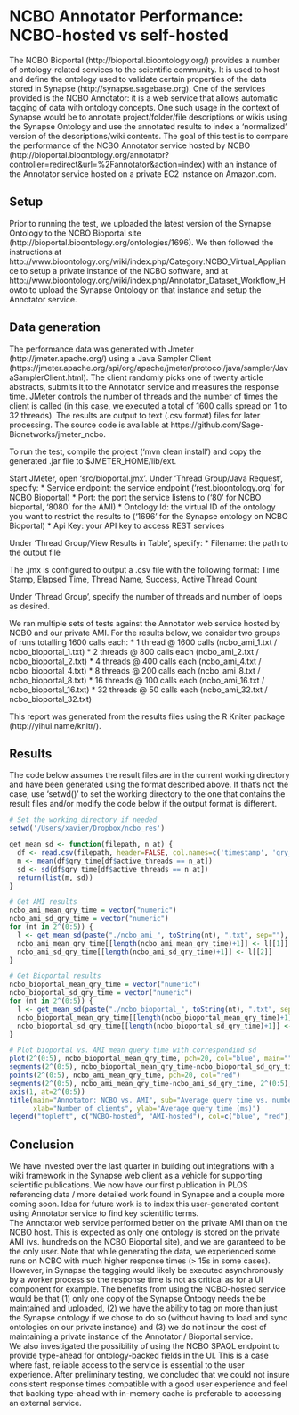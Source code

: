 NCBO Annotator Performance: NCBO-hosted vs self-hosted
========================================================
The NCBO Bioportal (http://bioportal.bioontology.org/) provides a number of ontology-related services to the scientific community. It is used to host and define the ontology used to validate certain properties of the data stored in Synapse (http://synapse.sagebase.org). 
One of the services provided is the NCBO Annotator: it is a web service that allows automatic tagging of data with ontology concepts. 
One such usage in the context of Synapse would be to annotate project/folder/file descriptions or wikis using the Synapse Ontology and use the annotated results to index a 'normalized' version of the descriptions/wiki contents.
The goal of this test is to compare the performance of the NCBO Annotator service hosted by NCBO (http://bioportal.bioontology.org/annotator?controller=redirect&url=%2Fannotator&action=index) with an instance of the Annotator service hosted on a private EC2 instance on Amazon.com.

Setup
--------------------------------------------------------
Prior to running the test, we uploaded the latest version of the Synapse Ontology to the NCBO Bioportal site (http://bioportal.bioontology.org/ontologies/1696). We then followed the instructions at http://www.bioontology.org/wiki/index.php/Category:NCBO_Virtual_Appliance to setup a private instance of the NCBO software, and at http://www.bioontology.org/wiki/index.php/Annotator_Dataset_Workflow_Howto to upload the Synapse Ontology on that instance and setup the Annotator service.

Data generation
--------------------------------------------------------
The performance data was generated with Jmeter (http://jmeter.apache.org/) using a Java Sampler Client (https://jmeter.apache.org/api/org/apache/jmeter/protocol/java/sampler/JavaSamplerClient.html). The client randomly picks one of twenty article abstracts, submits it to the Annotator service and measures the response time. JMeter controls the number of threads and the number of times the client is called
(in this case, we executed a total of 1600 calls spread on 1 to 32 threads). The results are output to text (.csv format) files for later processing. The source code is available at https://github.com/Sage-Bionetworks/jmeter_ncbo.

To run the test, compile the project ('mvn clean install') and copy the generated .jar file to $JMETER_HOME/lib/ext.

Start JMeter, open 'src/bioportal.jmx'.
Under 'Thread Group/Java Request', specify:
* Service endpoint: the service endpoint ('rest.bioontology.org' for NCBO Bioportal)
* Port: the port the service listens to ('80' for NCBO bioportal, '8080' for the AMI)
* Ontology Id: the virtual ID of the ontology you want to restrict the results to ('1696' for the Synapse ontology on NCBO Bioportal)
* Api Key: your API key to access REST services
  
Under 'Thread Group/View Results in Table', specify:
* Filename: the path to the output file

The .jmx is configured to output a .csv file with the following format:
  Time Stamp, Elapsed Time, Thread Name, Success, Active Thread Count
  
Under 'Thread Group', specify the number of threads and number of loops as desired.

We ran multiple sets of tests against the Annotator web service hosted by NCBO and our private AMI. For the results below,
we consider two groups of runs totalling 1600 calls each:
* 1 thread @ 1600 calls (ncbo_ami_1.txt / ncbo_bioportal_1.txt)
* 2 threads @ 800 calls each (ncbo_ami_2.txt / ncbo_bioportal_2.txt)
* 4 threads @ 400 calls each (ncbo_ami_4.txt / ncbo_bioportal_4.txt)
* 8 threads @ 200 calls each (ncbo_ami_8.txt / ncbo_bioportal_8.txt)
* 16 threads @ 100 calls each (ncbo_ami_16.txt / ncbo_bioportal_16.txt)
* 32 threads @ 50 calls each (ncbo_ami_32.txt / ncbo_bioportal_32.txt)

This report was generated from the results files using the R Kniter package (http://yihui.name/knitr/).

Results
--------------------------------------------------------
The code below assumes the result files are in the current working directory and have been generated using the format described above.
If that's not the case, use 'setwd()' to set the working directory to the one that contains the result files and/or modify the code below if the output format is different.


```r
# Set the working directory if needed
setwd('/Users/xavier/Dropbox/ncbo_res')

get_mean_sd <- function(filepath, n_at) {
  df <- read.csv(filepath, header=FALSE, col.names=c('timestamp', 'qry_time', 'thread_name', 'success', 'active_grps', 'active_threads'))
  m <- mean(df$qry_time[df$active_threads == n_at])
  sd <- sd(df$qry_time[df$active_threads == n_at])
  return(list(m, sd))
}

# Get AMI results
ncbo_ami_mean_qry_time = vector("numeric")
ncbo_ami_sd_qry_time = vector("numeric")
for (nt in 2^(0:5)) {
  l <- get_mean_sd(paste("./ncbo_ami_", toString(nt), ".txt", sep=""), nt)
  ncbo_ami_mean_qry_time[[length(ncbo_ami_mean_qry_time)+1]] <- l[[1]]
  ncbo_ami_sd_qry_time[[length(ncbo_ami_sd_qry_time)+1]] <- l[[2]]
}

# Get Bioportal results
ncbo_bioportal_mean_qry_time = vector("numeric")
ncbo_bioportal_sd_qry_time = vector("numeric")
for (nt in 2^(0:5)) {
  l <- get_mean_sd(paste("./ncbo_bioportal_", toString(nt), ".txt", sep=""), nt)
  ncbo_bioportal_mean_qry_time[[length(ncbo_bioportal_mean_qry_time)+1]] <- l[[1]]
  ncbo_bioportal_sd_qry_time[[length(ncbo_bioportal_sd_qry_time)+1]] <- l[[2]]
}

# Plot bioportal vs. AMI mean query time with correspondind sd
plot(2^(0:5), ncbo_bioportal_mean_qry_time, pch=20, col="blue", main="", sub="", xaxt="n", xlab="", ylab="", ylim=c(-1000, max(ncbo_bioportal_mean_qry_time)*1.1))
segments(2^(0:5), ncbo_bioportal_mean_qry_time-ncbo_bioportal_sd_qry_time, 2^(0:5), ncbo_bioportal_mean_qry_time+ncbo_bioportal_sd_qry_time, col="blue")
points(2^(0:5), ncbo_ami_mean_qry_time, pch=20, col="red")
segments(2^(0:5), ncbo_ami_mean_qry_time-ncbo_ami_sd_qry_time, 2^(0:5), ncbo_ami_mean_qry_time+ncbo_ami_sd_qry_time, col="red")
axis(1, at=2^(0:5))
title(main="Annotator: NCBO vs. AMI", sub="Average query time vs. number of clients",
      xlab="Number of clients", ylab="Average query time (ms)")
legend("topleft", c("NCBO-hosted", "AMI-hosted"), col=c("blue", "red"), pch=c(20,20))

```

Conclusion
--------------------------------------------------------
We have invested over the last quarter in building out integrations with a wiki framework in the Synapse web client as a vehicle for supporting scientific publications. We now have our first publication in PLOS referencing data / more detailed work found in Synapse and a couple more coming soon. Idea for future work is to index this user-generated content using Annotator service to find key scientific terms.  
The Annotator web service performed better on the private AMI than on the NCBO host. This is expected as only one ontology is stored on the private AMI (vs. hundreds on the NCBO Bioportal site), and we are garanteed to be the only user. Note that while generating the data, we experienced some runs on NCBO with much higher response times (> 15s in some cases). However, in Synapse the tagging would likely be executed asynchronously by a worker process so the response time is not as critical as for a UI component for example. The benefits from using the NCBO-hosted service would be that (1) only one copy of the Synapse Ontoogy needs the be maintained and uploaded, (2) we have the ability to tag on more than just the Synapse ontology if we chose to do so (without having to load and sync ontologies on our private instance) and (3) we do not incur the cost of maintaining a private instance of the Annotator / Bioportal service.  
We also investigated the possibility of using the NCBO SPAQL endpoint to provide type-ahead for ontology-backed fields in the UI. This is a case where fast, reliable access to the service is essential to the user experience. After preliminary testing, we concluded that we could not insure consistent response times compatible with a good user experience and feel that backing type-ahead with in-memory cache is preferable to accessing an external service.